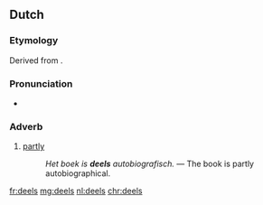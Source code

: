 ==Dutch==

===Etymology===
Derived from {{term|deel|lang=nl}}.

===Pronunciation===
* {{rhymes|eːls|lang=nl}}

===Adverb===
{{nl-adv}}
# [[partly]]
#: ''Het boek is '''deels''' autobiografisch.'' &mdash; The book is partly autobiographical.

[[fr:deels]]
[[mg:deels]]
[[nl:deels]]
[[chr:deels]]